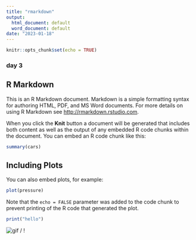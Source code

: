 ```yaml
---
title: "rmarkdown"
output:
  html_document: default
  word_document: default
date: "2023-01-18"
---
```


```r
knitr::opts_chunk$set(echo = TRUE)
```

### day 3

## R Markdown

This is an R Markdown document. Markdown is a simple formatting syntax for authoring HTML, PDF, and MS Word documents. For more details on using R Markdown see <http://rmarkdown.rstudio.com>.

When you click the **Knit** button a document will be generated that includes both content as well as the output of any embedded R code chunks within the document. You can embed an R code chunk like this:

```r
summary(cars)
```

## Including Plots

You can also embed plots, for example:

```r
plot(pressure)
```

Note that the `echo = FALSE` parameter was added to the code chunk to prevent printing of the R code that generated the plot.

```r
print("hello")
```
![gif](arvid.gif) / ! [](arvid.gif)




